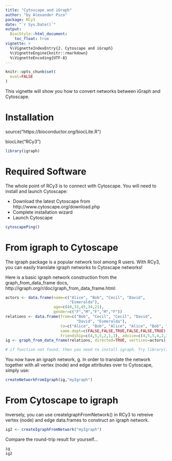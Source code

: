 ```yaml
---
title: "Cytoscape and iGraph"
author: "by Alexander Pico"
package: RCy3
date: "`r Sys.Date()`"
output: 
  BiocStyle::html_document:
    toc_float: true
vignette: >
  %\VignetteIndexEntry{2. Cytoscape and iGraph}
  %\VignetteEngine{knitr::rmarkdown}
  %\VignetteEncoding{UTF-8}
---
```

```r
knitr::opts_chunk$set(
  eval=FALSE
)
```

This vignette will show you how to convert networks between iGraph and Cytoscape.

# Installation
source("https://bioconductor.org/biocLite.R")

biocLite("RCy3")
```r
library(igraph)
```

# Required Software
The whole point of RCy3 is to connect with Cytoscape. You will need to install and launch Cytoscape: 

* Download the latest Cytoscape from http://www.cytoscape.org/download.php 
* Complete installation wizard
* Launch Cytoscape 

```r
cytoscapePing()
```

# From igraph to Cytoscape
The igraph package is a popular network tool among R users. With RCy3, you can easily translate igraph networks to Cytoscape networks!

Here is a basic igraph network construction from the graph_from_data_frame docs, http://igraph.org/r/doc/graph_from_data_frame.html:
```r
actors <- data.frame(name=c("Alice", "Bob", "Cecil", "David",
                            "Esmeralda"),
                     age=c(48,33,45,34,21),
                     gender=c("F","M","F","M","F"))
relations <- data.frame(from=c("Bob", "Cecil", "Cecil", "David",
                               "David", "Esmeralda"),
                        to=c("Alice", "Bob", "Alice", "Alice", "Bob", "Alice"),
                        same.dept=c(FALSE,FALSE,TRUE,FALSE,FALSE,TRUE),
                        friendship=c(4,5,5,2,1,1), advice=c(4,5,5,4,2,3))
ig <- graph_from_data_frame(relations, directed=TRUE, vertices=actors)

# if function not found, then you need to install igraph. Try library(igraph)
```

You now have an igraph network, g.  In order to translate the network together with all vertex (node) and edge attributes over to Cytoscape, simply use:

```r
createNetworkFromIgraph(ig,"myIgraph")
```

# From Cytoscape to igraph 
Inversely, you can use createIgraphFromNetwork() in RCy3 to retreive vertex (node) and edge data.frames to construct an igraph network. 

```r
ig2 <- createIgraphFromNetwork("myIgraph")
```

Compare the round-trip result for yourself...
```r
ig
ig2
```
